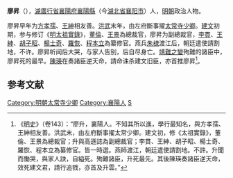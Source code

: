 '''廖昇'''（{{bd|14世纪||1402年|catIdx=}}），[[湖廣行省|湖廣行省]][[襄陽府|襄陽府]][[襄陽縣|襄陽縣]]（今[[湖北省|湖北省]][[襄阳市|襄阳市]]）人，[[明朝|明朝]]政治人物。

廖昇早年为[[方孝孺|方孝孺]]、[[王紳|王紳]]相友善。[[洪武|洪武]]末年，由左府斷事擢[[太常寺|太常寺]][[少卿|少卿]]。[[建文|建文]]初期，参与修订《[[明太祖實錄|明太祖實錄]]》，[[董倫|董倫]]、[[王景|王景]]為總裁官，廖昇为副總裁官，[[李貫|李貫]]、[[王紳|王紳]]、[[胡子昭|胡子昭]]、[[楊士奇|楊士奇]]、[[羅恢|羅恢]]、[[程本立|程本立]]為纂修官。燕兵[[朱棣|朱棣]]渡江后，朝廷遣使請割地，不许。廖昇听闻后大哭，与家人告别，后自尽身亡。[[靖難之變|靖難之變]]殉難的諸臣中，廖昇死的最早。[[陳瑛|陳瑛]]在奏諸臣逆天命，請命诛杀建文旧臣，亦首推廖昇<ref>《[[明史|明史]]》（卷143）：“廖升，襄陽人。不知其所以進，學行最知名，與方孝孺、王紳相友善。洪武末，由左府斷事擢太常少卿。建文初，修《太祖實錄》，董倫、王景為總裁官；升與高遜誌為副總裁官；李貫、王紳、胡子昭、楊士奇、羅恢、程本立為纂修官。皆一時選。燕師渡江，朝廷遣使請割地。不許。升聞而慟哭，與家人訣，自縊死。殉難諸臣，升死最先。其後陳瑛奏諸臣逆天命，效死建文君，請行追戮，亦首及升雲。”</ref>。

==参考文献==
{{wikisource|明史/卷143}}
<div class="references-small">
<references />
</div>

{{明朝人物小作品}}
{{DEFAULTSORT:L廖}}
[[Category:明朝太常寺少卿|Category:明朝太常寺少卿]]
[[Category:襄陽人|Category:襄陽人]]
[[Category:廖姓|S]]